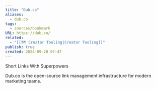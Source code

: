 ```yaml
---
title: "Dub.co"
aliases:
  - dub.co
tags:
  - sources/bookmark
URL: https://dub.co/
related:
  - "[[🗺️ Creator Tooling|Creator Tooling]]"
publish: true
created: 2024-09-20 07:47
---
```


Short Links With Superpowers

Dub.co is the open-source link management infrastructure for modern marketing teams.